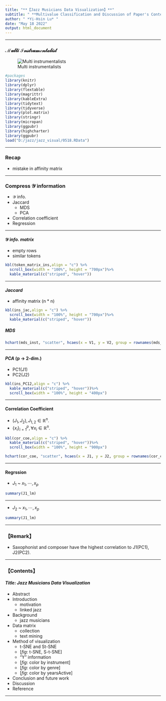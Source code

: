 ```yaml
---
title: "**【Jazz Musicians Data Visualization】**"
subtitle: " **Multivalue Classification and Discussion of Paper's Contents** "
author: " *Yi-Hsin Lu* "
date: "May 18 2022"
output: html_document
---
```


****

### $\mathcal{Multi}\;\mathcal{Instrumentalist}$

![Multi instrumentalists](https://themusicnetwork.com/wp-content/uploads/Screen-Shot-2018-07-30-at-11.47.24-am-e1532915295448.png)

```r
#packages
library(knitr)
library(dplyr)
library(flextable)
library(magrittr)
library(kableExtra)
library(tidytext)
library(tidyverse)
library(plot.matrix)
library(stringr)
library(micropan)
library(ggpubr)
library(highcharter)
library(ggpubr)
load("D:/jazz/jazz_visual/0518.RData")
```

****

### Recap

* mistake in affinity matrix

****

### Compress $\mathcal{Y}$ information

* $\mathcal{Y}$ info.
* Jaccard
  + MDS
  + PCA
* Correlation coefficient
* Regression

****

####   $\mathcal{Y}$  *info. matrix*

* empty rows
* similar tokens


```r
kbl(token_matrix_ins,align = "c") %>%
  scroll_box(width = "100%", height = "700px")%>%
  kable_material(c("striped", "hover"))
```

****

####  *Jaccard*

* affinity matrix (n * n)

```r
kbl(ins_jac,align = "c") %>%
  scroll_box(width = "100%", height = "700px")%>%
  kable_material(c("striped", "hover"))
```

##### MDS

```r
hchart(mds_inst, "scatter", hcaes(x = V1, y = V2, group = rownames(mds_inst)))
```

****

####  *PCA* (p -> 2-dim.)
* PC1(J1)
* PC2(J2)

```r
kbl(ins_PC12,align = "c") %>%
  kable_material(c("striped", "hover"))%>%
  scroll_box(width = "100%", height = "400px")
```

****

#### **Correlation Coefficient**

  * $(J_1, J_2) , J_{1,2}\in\mathbb{R}^n.$ 
  * $\{x_i\}_{i=1}^p, \forall x_i\in\mathbb{R}^n.$

```r
kbl(cor_coe,align = "c") %>%
  kable_material(c("striped", "hover"))%>%
  scroll_box(width = "100%", height = "900px")
```
```r
hchart(cor_coe, "scatter", hcaes(x = J1, y = J2, group = rownames(cor_coe)))
```


****

#### **Regrssion**

* $J_1$ ~ $x_1,\cdots ,x_p$

```r
summary(J1_lm)
```

****

* $J_2$ ~ $x_1,\cdots ,x_p$

```r
summary(J1_lm)
```

****

### **【Remark】**

* Saxophonist and composer have the highest correlation to J1(PC1), J2(PC2). 

****

### **【Contents】**

#### *Title: Jazz Musicians Data Visualization*

* Abstract
* Introduction
  + motivation
  + linked jazz
* Background
  + jazz musicians
* Data matrix
  + collection
  + text mining
* Method of visualization
  + t-SNE and St-SNE
  + [*fig*: t-SNE, S-t-SNE]
  + "Y" information
  + [*fig*: color by instrument]
  + [*fig*: color by genre]
  + [*fig*: color by yearsActive]
* Conclusion and future work
* Discussion
* Reference

****